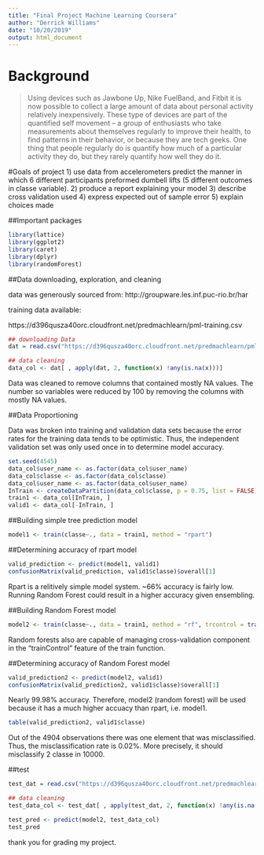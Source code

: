```yaml
---
title: "Final Project Machine Learning Coursera"
author: "Derrick Williams"
date: "10/20/2019"
output: html_document
---
```

# Background
>Using devices such as Jawbone Up, Nike FuelBand, and Fitbit it is now possible to collect a large amount of data about personal activity relatively inexpensively. These type of devices are part of the quantified self movement – a group of enthusiasts who take measurements about themselves regularly to improve their health, to find patterns in their behavior, or because they are tech geeks. One thing that people regularly do is quantify how much of a particular activity they do, but they rarely quantify how well they do it. 

#Goals of project
1) use data from accelerometers predict the manner in which 6 different participants preformed dumbell lifts (5 different outcomes in classe variable).
2) produce a report explaining your model
3) describe cross validation used
4) express expected out of sample error
5) explain choices made

##Important packages

```r
library(lattice)
library(ggplot2)
library(caret)
library(dplyr)
library(randomForest)
```

##Data downloading, exploration, and cleaning

data was generously sourced from: http://groupware.les.inf.puc-rio.br/har

training data available:

https://d396qusza40orc.cloudfront.net/predmachlearn/pml-training.csv

```r
## downloading Data
dat = read.csv("https://d396qusza40orc.cloudfront.net/predmachlearn/pml-training.csv", header= T, na.strings=c("","NA"))

## data cleaning
data_col <- dat[ , apply(dat, 2, function(x) !any(is.na(x)))]
```

Data was cleaned to remove columns that contained mostly NA values. The number so variables were reduced by 100 by removing the columns with mostly NA values.

##Data Proportioning

Data was broken into training and validation data sets because the error rates for the training data tends to be optimistic. Thus, the independent validation set was only used once in to determine model accuracy.

```r
set.seed(4545)
data_col$user_name <- as.factor(data_col$user_name)
data_col$classe <- as.factor(data_col$classe)
data_col$user_name <- as.factor(data_col$user_name)
InTrain <- createDataPartition(data_col$classe, p = 0.75, list = FALSE)
train1 <- data_col[InTrain, ]
valid1 <- data_col[-InTrain, ]
```


##Building simple tree prediction model
```r
model1 <- train(classe~., data = train1, method = "rpart")
```

##Determining accuracy of rpart model
```r
valid_prediction <- predict(model1, valid1)
confusionMatrix(valid_prediction, valid1$classe)$overall[1]
```

Rpart is a relitively simple model system. ~66% accuracy is fairly low. Running Random Forest could result in a higher accuracy given ensembling.

##Building Random Forest model

```r
model2 <- train(classe~., data = train1, method = "rf", trcontrol = trainControl(method = "cv", number = 5, verboseIter = F))
```

Random forests also are capable of managing cross-validation component in the "trainControl" feature of the train function.

##Determining accuracy of Random Forest model
```r
valid_prediction2 <- predict(model2, valid1)
confusionMatrix(valid_prediction2, valid1$classe)$overall[1]
```

Nearly 99.98% accuracy. Therefore, model2 (random forest) will be used because it has a much higher accuacy than rpart, i.e. model1.

```r
table(valid_prediction2, valid1$classe)
```
Out of the 4904 observations there was one element that was misclassified. Thus, the misclassification rate is 0.02%. More precisely, it should misclassify 2 classe in 10000.

##test
```r
test_dat = read.csv("https://d396qusza40orc.cloudfront.net/predmachlearn/pml-testing.csv", header= T, na.strings=c("","NA"))

## data cleaning
test_data_col <- test_dat[ , apply(test_dat, 2, function(x) !any(is.na(x)))]

test_pred <- predict(model2, test_data_col)
test_pred
```
 
thank you for grading my project.